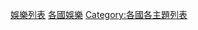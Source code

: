 {{Categories by country|nocat}}

[[Category:娛樂列表|]]
[[Category:各國娛樂|]]
[[Category:各國各主題列表|Category:各國各主題列表]]
